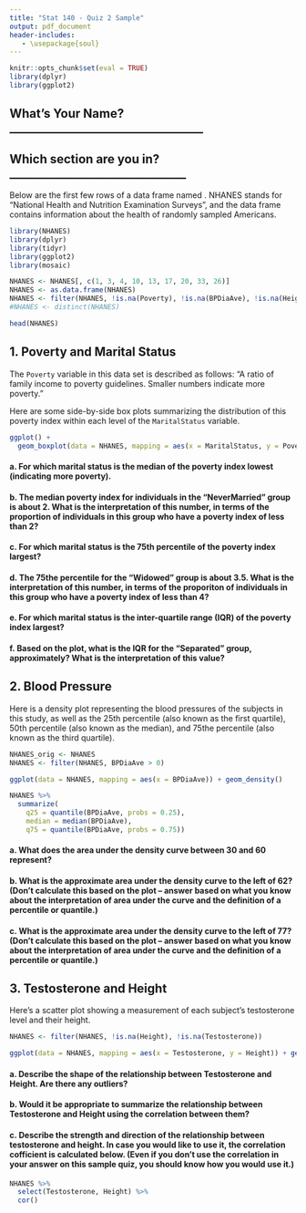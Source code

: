 ```yaml
---
title: "Stat 140 - Quiz 2 Sample"
output: pdf_document
header-includes:
   - \usepackage{soul}
---
```


```r
knitr::opts_chunk$set(eval = TRUE)
library(dplyr)
library(ggplot2)
```

## What's Your Name? __________________________________

## Which section are you in? _______________________________

\textbf{This is a sample quiz.  For the real quiz, I will use a different data set, but will pick roughly 2-3 of the questions that are below and adapt them to the new data set with minimal modification.}

Below are the first few rows of a data frame named \texttt{NHANES}.  NHANES stands for "National Health and Nutrition Examination Surveys", and the data frame contains information about the health of randomly sampled Americans.

```r
library(NHANES)
library(dplyr)
library(tidyr)
library(ggplot2)
library(mosaic)

NHANES <- NHANES[, c(1, 3, 4, 10, 13, 17, 20, 33, 26)]
NHANES <- as.data.frame(NHANES)
NHANES <- filter(NHANES, !is.na(Poverty), !is.na(BPDiaAve), !is.na(Height), !is.na(Testosterone))
#NHANES <- distinct(NHANES)
```

```r
head(NHANES)
```

## 1. Poverty and Marital Status

The `Poverty` variable in this data set is described as follows: "A ratio of family income to poverty guidelines. Smaller numbers indicate more poverty."

Here are some side-by-side box plots summarizing the distribution of this poverty index within each level of the `MaritalStatus` variable.

```r
ggplot() +
  geom_boxplot(data = NHANES, mapping = aes(x = MaritalStatus, y = Poverty))
```

#### a. For which marital status is the median of the poverty index lowest (indicating more poverty).

\vspace{1cm}

#### b. The median poverty index for individuals in the "NeverMarried" group is about 2.  What is the interpretation of this number, in terms of the proportion of individuals in this group who have a poverty index of less than 2?

\vspace{1cm}

#### c. For which marital status is the 75th percentile of the poverty index largest?

\vspace{1cm}

#### d. The 75the percentile for the "Widowed" group is about 3.5.  What is the interpretation of this number, in terms of the proporiton of individuals in this group who have a poverty index of less than 4?

\vspace{1cm}

#### e. For which marital status is the inter-quartile range (IQR) of the poverty index largest?

\vspace{1cm}

#### f. Based on the plot, what is the IQR for the "Separated" group, approximately?  What is the interpretation of this value?

\vspace{1cm}

## 2. Blood Pressure

Here is a density plot representing the blood pressures of the subjects in this study, as well as the 25th percentile (also known as the first quartile), 50th percentile (also known as the median), and 75the percentile (also known as the third quartile).

```r
NHANES_orig <- NHANES
NHANES <- filter(NHANES, BPDiaAve > 0)
```

```r
ggplot(data = NHANES, mapping = aes(x = BPDiaAve)) + geom_density()

NHANES %>%
  summarize(
    q25 = quantile(BPDiaAve, probs = 0.25),
    median = median(BPDiaAve),
    q75 = quantile(BPDiaAve, probs = 0.75))
```

#### a. What does the area under the density curve between 30 and 60 represent?

\vspace{1cm}

#### b. What is the approximate area under the density curve to the left of 62?  (Don't calculate this based on the plot -- answer based on what you know about the interpretation of area under the curve and the definition of a percentile or quantile.)

\vspace{1cm}

#### c. What is the approximate area under the density curve to the left of 77?  (Don't calculate this based on the plot -- answer based on what you know about the interpretation of area under the curve and the definition of a percentile or quantile.)

\vspace{1cm}

## 3. Testosterone and Height

Here's a scatter plot showing a measurement of each subject's testosterone level and their height.

```r
NHANES <- filter(NHANES, !is.na(Height), !is.na(Testosterone))
```

```r
ggplot(data = NHANES, mapping = aes(x = Testosterone, y = Height)) + geom_point()
```

#### a. Describe the shape of the relationship between Testosterone and Height.  Are there any outliers?

\vspace{1cm}

#### b. Would it be appropriate to summarize the relationship between Testosterone and Height using the correlation between them?

\vspace{1cm}

#### c. Describe the strength and direction of the relationship between testosterone and height.  In case you would like to use it, the correlation cofficient is calculated below.  (Even if you don't use the correlation in your answer on this sample quiz, you should know how you would use it.)

```r
NHANES %>%
  select(Testosterone, Height) %>%
  cor()
```


